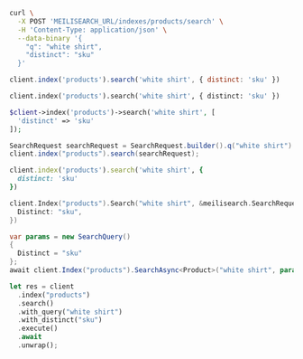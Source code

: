 <CodeGroup>

```bash cURL
curl \
  -X POST 'MEILISEARCH_URL/indexes/products/search' \
  -H 'Content-Type: application/json' \
  --data-binary '{
    "q": "white shirt",
    "distinct": "sku"
  }'
```

```javascript JS
client.index('products').search('white shirt', { distinct: 'sku' })
```

```python Python
client.index('products').search('white shirt', { distinct: 'sku' })
```

```php PHP
$client->index('products')->search('white shirt', [
  'distinct' => 'sku'
]);
```

```java Java
SearchRequest searchRequest = SearchRequest.builder().q("white shirt").distinct("sku").build();
client.index("products").search(searchRequest);
```

```ruby Ruby
client.index('products').search('white shirt', {
  distinct: 'sku'
})
```

```go Go
client.Index("products").Search("white shirt", &meilisearch.SearchRequest{
  Distinct: "sku",
})
```

```csharp C#
var params = new SearchQuery()
{
  Distinct = "sku"
};
await client.Index("products").SearchAsync<Product>("white shirt", params);
```

```rust Rust
let res = client
  .index("products")
  .search()
  .with_query("white shirt")
  .with_distinct("sku")
  .execute()
  .await
  .unwrap();
```
</CodeGroup>